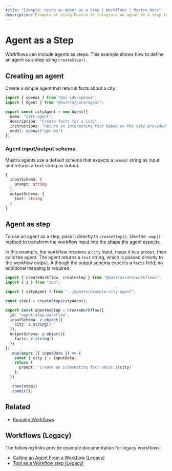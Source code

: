 ```yaml
---
title: "Example: Using an Agent as a Step | Workflows | Mastra Docs"
description: Example of using Mastra to integrate an agent as a step in a workflow.
---
```


# Agent as a Step

Workflows can include agents as steps. This example shows how to define an agent as a step using `createStep()`.

## Creating an agent

Create a simple agent that returns facts about a city.

```typescript filename="src/mastra/agents/example-city-agent.ts" showLineNumbers copy
import { openai } from "@ai-sdk/openai";
import { Agent } from "@mastra/core/agent";

export const cityAgent = new Agent({
  name: "city-agent",
  description: "Create facts for a city",
  instructions: "Return an interesting fact based on the city provided",
  model: openai("gpt-4o")
});
```

### Agent input/output schema

Mastra agents use a default schema that expects a `prompt` string as input and returns a `text` string as output.

```typescript
{
  inputSchema: {
    prompt: string
  },
  outputSchema: {
    text: string
  }
}
```

## Agent as step

To use an agent as a step, pass it directly to `createStep()`. Use the `.map()` method to transform the workflow input into the shape the agent expects.

In this example, the workflow receives a `city` input, maps it to a `prompt`, then calls the agent. The agent returns a `text` string, which is passed directly to the workflow output. Although the output schema expects a `facts` field, no additional mapping is required.

```typescript filename="src/mastra/workflows/example-agent-step.ts" showLineNumbers copy
import { createWorkflow, createStep } from "@mastra/core/workflows";
import { z } from "zod";

import { cityAgent } from "../agents/example-city-agent";

const step1 = createStep(cityAgent);

export const agentAsStep = createWorkflow({
  id: "agent-step-workflow",
  inputSchema: z.object({
    city: z.string()
  }),
  outputSchema: z.object({
    facts: z.string()
  })
})
  .map(async ({ inputData }) => {
    const { city } = inputData;
    return {
      prompt: `Create an interesting fact about ${city}`
    };
  })

  .then(step1)
  .commit();
```

## Related

- [Running Workflows](./running-workflows.mdx)

## Workflows (Legacy)

The following links provide example documentation for legacy workflows:

- [Calling an Agent From a Workflow (Legacy)](/examples/workflows_legacy/calling-agent)
- [Tool as a Workflow step (Legacy)](/examples/workflows_legacy/using-a-tool-as-a-step)
